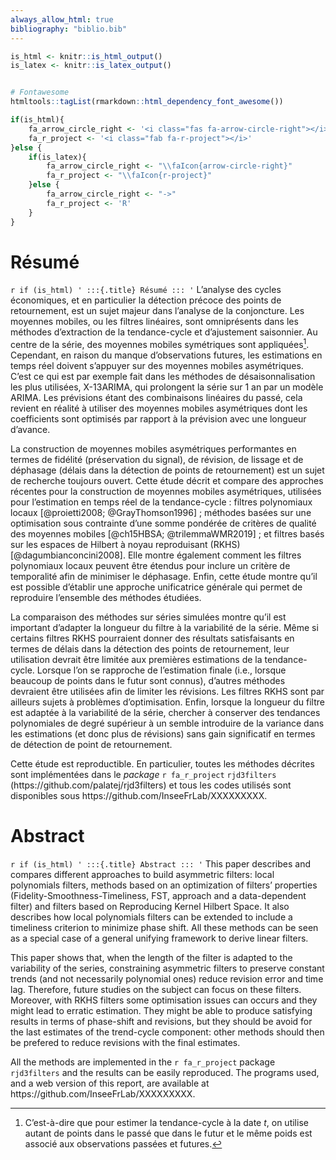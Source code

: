 ```yaml
--- 
always_allow_html: true
bibliography: "biblio.bib"
---
```


```r
is_html <- knitr::is_html_output()
is_latex <- knitr::is_latex_output()


# Fontawesome
htmltools::tagList(rmarkdown::html_dependency_font_awesome())

if(is_html){
    fa_arrow_circle_right <- '<i class="fas fa-arrow-circle-right"></i>'
    fa_r_project <- '<i class="fab fa-r-project"></i>'
}else {
    if(is_latex){
        fa_arrow_circle_right <- "\\faIcon{arrow-circle-right}"
        fa_r_project <- "\\faIcon{r-project}"
    }else {
        fa_arrow_circle_right <- "->"
        fa_r_project <- 'R'
    }
}

```

\thispagestyle{fancy}

# Résumé {-}

<!-- je ne relis pas l’anglais pour l’instant, je relirai la version qui sera finalisée. je pense que c’est un peu long pour un résumé. en l’état, ça me paraît entre le 2 pages et l’abstract, ça peut plutôt servir de base à un 2 pages, tu ajoutes un graphique et détaille plus ce que tu fais, et on serait sur un format 2 pages -->
:::: {.abstract}
`r if (is_html) '
:::{.title}
Résumé
:::
'`
L'analyse des cycles économiques, et en particulier la détection précoce des points de retournement, est un sujet majeur dans l'analyse de la conjoncture.
Les moyennes mobiles, ou les filtres linéaires, sont omniprésents dans les méthodes d'extraction de la tendance-cycle et d’ajustement saisonnier.
Au centre de la série,  des moyennes mobiles symétriques sont appliquées^[
C’est-à-dire que pour estimer la tendance-cycle à la date $t$,  on utilise autant de points dans le passé que dans le futur et le même poids est associé aux observations passées et futures.
].
Cependant, en raison du manque d'observations futures, les estimations en temps réel doivent s'appuyer sur des moyennes mobiles asymétriques.
C’est ce qui est par exemple fait dans les méthodes de désaisonnalisation les plus utilisées, X-13ARIMA, qui prolongent la série sur 1 an par un modèle ARIMA.
Les prévisions étant des combinaisons linéaires du passé,  cela revient en réalité à utiliser des moyennes mobiles asymétriques dont les coefficients sont optimisés par rapport à la prévision avec une longueur d’avance.

La construction de moyennes mobiles asymétriques performantes en termes de fidélité (préservation du signal), de révision, de lissage et de déphasage (délais dans la détection de points de retournement) est un sujet de recherche toujours ouvert.
Cette étude décrit et compare des approches récentes pour la construction de moyennes mobiles asymétriques, utilisées pour l’estimation en temps réel de la tendance-cycle : filtres polynomiaux locaux [@proietti2008; @GrayThomson1996] ; méthodes basées sur une optimisation sous contrainte d’une somme pondérée de critères de qualité des moyennes mobiles [@ch15HBSA; @trilemmaWMR2019] ; et filtres basés sur les espaces de Hilbert à noyau reproduisant (RKHS) [@dagumbianconcini2008].
Elle montre également comment les filtres polynomiaux locaux peuvent être étendus pour inclure un critère de temporalité afin de minimiser le déphasage.
Enfin,  cette étude montre qu'il est possible d'établir une approche unificatrice générale qui permet de reproduire l’ensemble des méthodes étudiées.

La comparaison des méthodes sur séries simulées montre qu'il est important d'adapter la longueur du filtre à la variabilité de la série.
<!-- remplacer "dans le futur" par quelque chose mieux dit que: après la date d’estimation, ou après la date à laquelle on cherche à identifier un retournement ... -->
Même si certains filtres RKHS pourraient donner des résultats satisfaisants en termes de délais dans la détection des points de retournement, leur utilisation devrait être limitée aux premières estimations de la tendance-cycle. Lorsque l'on se rapproche de l'estimation finale (i.e., lorsque beaucoup de points dans le futur sont connus), d'autres méthodes devraient être utilisées afin de limiter les révisions. 
<!-- expliquer brièvement quels problèmes -->
Les filtres RKHS sont par ailleurs sujets à problèmes d'optimisation.
Enfin, lorsque la longueur du filtre est adaptée à la variabilité de la série, chercher à conserver des tendances polynomiales de degré supérieur à un semble introduire de la variance dans les estimations (et donc plus de révisions) sans gain significatif en termes de détection de point de retournement.

Cette étude est reproductible. En particulier, toutes les méthodes décrites sont implémentées dans le *package* `r fa_r_project` `rjd3filters` (https://github.com/palatej/rjd3filters) et tous les codes utilisés sont disponibles sous https://github.com/InseeFrLab/XXXXXXXXX.
::::


# Abstract {-}

:::: {.abstract}
`r if (is_html) '
:::{.title}
Abstract
:::
'`
This paper describes and compares different approaches to build asymmetric filters: local polynomials filters, methods based on an optimization of filters' properties (Fidelity-Smoothness-Timeliness, FST, approach and a data-dependent filter) and filters based on Reproducing Kernel Hilbert Space.
It also describes how local polynomials filters can be extended to include a timeliness criterion to minimize phase shift.
All these methods can be seen as a special case of a general unifying framework to derive linear filters.

This paper shows that, when the length of the filter is adapted to the variability of the series, constraining asymmetric filters to preserve constant trends (and not necessarily polynomial ones) reduce revision error and time lag. 
Therefore, future studies on the subject can focus on these filters.
Moreover, with RKHS filters some optimisation issues can occurs and they might lead to erratic estimation.
They might be able to produce satisfying results in terms of phase-shift and revisions, but they should be avoid for the last estimates of the trend-cycle component: other methods should then be prefered to reduce revisions with the final estimates.

All the methods are implemented in the `r fa_r_project` package `rjd3filters` and the results can be easily reproduced.
The programs used, and a web version of this report, are available at https://github.com/InseeFrLab/XXXXXXXXX.
::::

\newpage